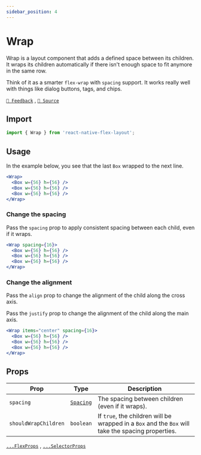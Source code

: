 ```yaml
---
sidebar_position: 4
---
```


# Wrap

Wrap is a layout component that adds a defined space between its children. It wraps its children automatically if there
isn't enough space to fit anymore in the same row.

Think of it as a smarter `flex-wrap` with `spacing` support. It works really well with things like dialog buttons, tags,
and chips.

[`💬 Feedback`](https://github.com/yamankatby/react-native-flex-layout/labels/wrap) , [`🌱 Source`](https://github.com/yamankatby/react-native-flex-layout/blob/main/src/Wrap.tsx)

## Import

```js
import { Wrap } from 'react-native-flex-layout';
```

## Usage

In the example below, you see that the last `Box` wrapped to the next line.

```jsx
<Wrap>
  <Box w={56} h={56} />
  <Box w={56} h={56} />
  <Box w={56} h={56} />
</Wrap>
```

### Change the spacing

Pass the `spacing` prop to apply consistent spacing between each child, even if it wraps.

```jsx
<Wrap spacing={16}>
  <Box w={56} h={56} />
  <Box w={56} h={56} />
  <Box w={56} h={56} />
</Wrap>
```

### Change the alignment

Pass the `align` prop to change the alignment of the child along the cross axis.

Pass the `justify` prop to change the alignment of the child along the main axis.

```jsx
<Wrap items="center" spacing={16}>
  <Box w={56} h={56} />
  <Box w={56} h={56} />
  <Box w={56} h={56} />
</Wrap>
```

## Props

| Prop                 | Type                              | Description                                                                                        |
| -------------------- | --------------------------------- | -------------------------------------------------------------------------------------------------- |
| `spacing`            | [`Spacing`](/docs/guides/spacing) | The spacing between children (even if it wraps).                                                   |
| `shouldWrapChildren` | `boolean`                         | If `true`, the children will be wrapped in a `Box` and the `Box` will take the spacing properties. |

[`...FlexProps`](/docs/components/flex#props) , [`...SelectorProps`](/docs/components/selector#props)
